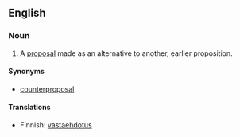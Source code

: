 ==English==
===Noun===
{{en-noun}}

# A [[proposal]] made as an alternative to another, earlier proposition.

====Synonyms====
*[[counterproposal]]

====Translations====
{{top}}
*Finnish: [[vastaehdotus]]
{{bottom}}